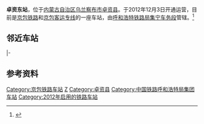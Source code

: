{{noteTA
|1=zh-cn:始发车次; zh-hk:列車班次;
|2=zh-cn:车次; zh-hk:班次;
}}
{{Infobox China railway station
|车站名称 = 卓资东站
|图片 = 
|图片介绍 = 
|其他名称 = 
|车站拼音 = Zhuozidong
|英文名称 = Zhuozidong Railway Station<ref>{{Cite web |url=http://news.sina.com.cn/o/2012-09-18/080725196193.shtml |title=铁道部:火车站名含"东西南北"统一改用拼音 |accessdate=2015-11-28 |archive-date=2017-07-30 |archive-url=https://web.archive.org/web/20170730073100/http://news.sina.com.cn/o/2012-09-18/080725196193.shtml |dead-url=no }}</ref><ref>{{cite journal |author=铁道部运输局|journal=铁路客货运输专刊|year=2012|issue=4|title=关于明确铁路车站站名英文译法的通知 运营运调电[2012]1911号|pages=6}}</ref>
|车站代码 = 12543
|电报码 = ZDC
|拼音码 = ZZD
|开通运营 = 2012年12月3日
|车站位置 = [[内蒙古自治区|内蒙古自治区]][[乌兰察布市|乌兰察布市]][[卓资县|卓资县]]
|坐标 = {{Coord|40|55|22.96|N|112|36|42.59|E|type:railwaystation_region:CN_source:GoogleMaps|display=inline,title}}
|归属 = [[呼和浩特铁路局|呼和浩特铁路局]][[集宁车务段|集宁车务段]]
|线路 = [[京包铁路|京包铁路]]、[[京包客运专线|京包客运专线]]
|车站等级 = 
|使用状态 = 使用中
}}

'''卓资东站'''，位于[[内蒙古自治区|内蒙古自治区]][[乌兰察布市|乌兰察布市]][[卓资县|卓资县]]。于2012年12月3日开通运营，目前是[[京包铁路|京包铁路]]和[[京包客运专线|京包客运专线]]的一座车站，由[[呼和浩特铁路局|呼和浩特铁路局]][[集宁车务段|集宁车务段]]管辖。<ref>{{cite web|url=http://rczp.china-railway.com.cn/huhetieluju/hhdwjj/public.jsp?id=MTk0Mg==|title=集宁车务段简介|publisher=中国铁路人才招聘网|accessdate=2017-10-09|archive-url=https://web.archive.org/web/20190219011355/http://rczp.china-railway.com.cn/huhetieluju/hhdwjj/public.jsp?id=MTk0Mg==|archive-date=2019-02-19|dead-url=yes}}</ref>

== 邻近车站 ==
{{start rail box|[[中国铁路|中国铁路]]}}
{{s-inop|[[葫芦站|葫芦站]]|{{站|昌平}}方向}}
{{s-line|[[京包铁路|京包铁路]]<br />← 39km 卓资东站 38km →}}
{{s-inop|[[旗下营东站|旗下营东站]]|{{站|台阁牧}}方向}}
|-
{{s-inop|[[乌兰察布站|乌兰察布站]]|{{站|北京北}}方向}}
{{s-line|[[京包客运专线|京包客运专线]]<br />← 48km 卓资东站 40km →}}
{{s-inop|[[旗下营南站|旗下营南站]]|{{站|呼和浩特东}}方向}}
{{end box}}

== 参考资料 ==
{{reflist}}

{{集包铁路变迁}}
{{京包铁路}}
{{京包客运专线}}
{{铁路车站小作品}}
{{内蒙古小作品}}

[[Category:京包铁路车站|Category:京包铁路车站]]
[[Category:乌兰察布市铁路车站|Z]]
[[Category:卓资县|Category:卓资县]]
[[Category:中国铁路呼和浩特局集团车站|Category:中国铁路呼和浩特局集团车站]]
[[Category:2012年启用的铁路车站|Category:2012年启用的铁路车站]]